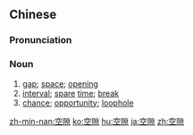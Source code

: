 ==Chinese==
{{zh-forms}}

===Pronunciation===
{{zh-pron
|m=kòngxì
|c=hung1 kwik1,hung1 gwik1
|mn=khang-khiah
|ma=y
|cat=n
}}

===Noun===
{{zh-noun}}

# [[gap]]; [[space]]; [[opening]]
# [[interval]]; [[spare]] [[time]]; [[break]]
# [[chance]]; [[opportunity]]; [[loophole]]

{{zh-cat|Advanced}}

[[zh-min-nan:空隙]]
[[ko:空隙]]
[[hu:空隙]]
[[ja:空隙]]
[[zh:空隙]]